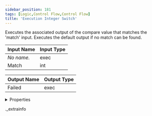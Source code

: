 ```yaml
---
sidebar_position: 181
tags: [Logic,Control Flow,Control Flow]
title: 'Execution Integer Switch'
---
```


Executes the associated output of the compare value that matches the 'match' input. Executes the default output if no match can be found.



<IChip uuid="0387e4c7-b917-4d19-937f-5da37b9f41cc" />

| Input Name | Input Type |
|-----------|-----------|
| *No name.* | exec |
| Match | int |

| Output Name | Output Type |
|-----------|-----------|
| Failed | exec |


<details>
  <summary>Properties</summary>
  <div>
    <div>
    <table>
      <thead>
        <tr>
          <th>Room availability:</th>
          <th>Available everywhere</th>
        </tr>
        <tr>
          <th>Is beta required?</th>
          <th>No</th>
        </tr>
        <tr>
          <th>Is this chip a trolling risk?</th>
          <th>No</th>
        </tr>
        <tr>
          <th>Is this chip a role assignment risk?</th>
          <th>No</th>
        </tr>
        <tr>
          <th>Chip UUID</th>
          <th>0387e4c7-b917-4d19-937f-5da37b9f41cc</th>
        </tr>
      </thead>
    </table>
    </div>
  </div>
</details>

._extrainfo